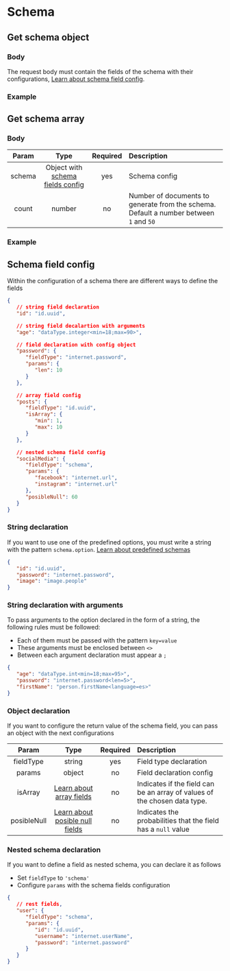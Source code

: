 # Schema

## Get schema object

<ApiRoute method="POST" url="api/schema" />

### Body

The request body must contain the fields of the schema with their configurations, [Learn about schema field config](#schema-field-config).

### Example

<PostSchemaExampleOne />

<PostSchemaExampleSecond />

## Get schema array

<ApiRoute method="POST" url="api/schema/array" />

### Body

| Param  |                           Type                           | Required | Description                                                                            |
| :----: | :------------------------------------------------------: | :------: | :------------------------------------------------------------------------------------- |
| schema | Object with [schema fields config](#schema-field-config) |   yes    | Schema config                                                                          |
| count  |                          number                          |    no    | Number of documents to generate from the schema. Default a number between `1` and `50` |

### Example

<PostSchemaArrayOne />

## Schema field config

Within the configuration of a schema there are different ways to define the fields

```json
{
   // string field declaration
   "id": "id.uuid",

   // string field decalartion with arguments
   "age": "dataType.integer<min=18;max=90>",

   // field declaration with config object
   "password": {
      "fieldType": "internet.password",
      "params": {
         "len": 10
      }
   },

   // array field config
   "posts": {
      "fieldType": "id.uuid",
      "isArray": {
         "min": 1,
         "max": 10
      }
   },

   // nested schema field config
   "socialMedia": {
      "fieldType": "schema",
      "params": {
         "facebook": "internet.url",
         "instagram": "internet.url"
      },
      "posibleNull": 60
   }
}
```

### String declaration

If you want to use one of the predefined options, you must write a string with the pattern `schema.option`. [Learn about predefined schemas](../category/schemas)

```json
{
   "id": "id.uuid",
   "password": "internet.password",
   "image": "image.people"
}
```

### String declaration with arguments

To pass arguments to the option declared in the form of a string, the following rules must be followed:

-  Each of them must be passed with the pattern `key=value`
-  These arguments must be enclosed between `<>`
-  Between each argument declaration must appear a `;`

```json
{
   "age": "dataType.int<min=18;max=95>",
   "password": "internet.password<len=5>",
   "firstName": "person.firstName<language=es>"
}
```

### Object declaration

If you want to configure the return value of the schema field, you can pass an object with the next configurations

|    Param    |                                    Type                                    | Required | Description                                                               |
| :---------: | :------------------------------------------------------------------------: | :------: | :------------------------------------------------------------------------ |
|  fieldType  |                                   string                                   |   yes    | Field type declaration                                                    |
|   params    |                                   object                                   |    no    | Field declaration config                                                  |
|   isArray   |      [Learn about array fields](../fields-type/field-config#isarray)       |    no    | Indicates if the field can be an array of values of the chosen data type. |
| posibleNull | [Learn about posible null fields](../fields-type/field-config#posiblenull) |    no    | Indicates the probabilities that the field has a `null` value             |

### Nested schema declaration

If you want to define a field as nested schema, you can declare it as follows

-  Set `fieldType` to `'schema'`
-  Configure `params` with the schema fields configuration

```json
{
   // rest fields,
   "user": {
      "fieldType": "schema",
      "params": {
         "id": "id.uuid",
         "username": "internet.userName",
         "password": "internet.password"
      }
   }
}
```
